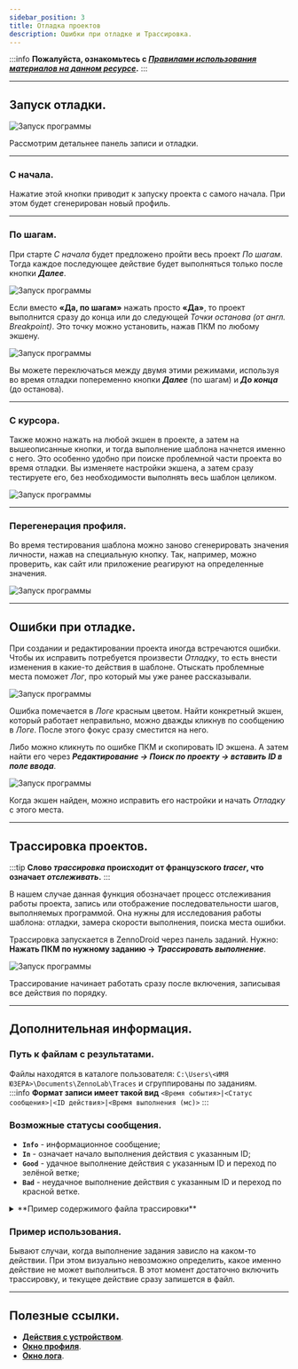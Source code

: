 ```yaml
---
sidebar_position: 3
title: Отладка проектов
description: Ошибки при отладке и Трассировка.
---  
```

:::info **Пожалуйста, ознакомьтесь с [*Правилами использования материалов на данном ресурсе*](../Disclaimer).**
:::
_______________________________________________
## Запуск отладки.  
![Запуск программы](./assets/Debugging/Debugging_pic3.png)  

Рассмотрим детальнее панель записи и отладки.  
_______________________________________________ 
### С начала.   
Нажатие этой кнопки приводит к запуску проекта с самого начала. При этом будет сгенерирован новый профиль.  
_______________________________________________ 
### По шагам.  
При старте *С начала* будет предложено пройти весь проект *По шагам*. Тогда каждое последующее действие будет выполняться только после кнопки ***Далее***.  

![Запуск программы](./assets/Debugging/Debugging_pic4.png) 

Если вместо **«Да, по шагам»** нажать просто **«Да»**, то проект выполнится сразу до конца или до следующей *Точки останова (от англ. Breakpoint)*. Это точку можно установить, нажав ПКМ по любому экшену.  

![Запуск программы](./assets/Debugging/Debugging_pic5.png)   

Вы можете переключаться между двумя этими режимами, используя во время отладки попеременно кнопки ***Далее*** (по шагам)  и ***До конца*** (до останова).
_______________________________________________ 
### С курсора.  
Также можно нажать на любой экшен в проекте, а затем на вышеописанные кнопки, и тогда выполнение шаблона начнется именно с него. Это особенно удобно при поиске проблемной части проекта во время отладки. Вы изменяете настройки экшена, а затем сразу тестируете его, без необходимости выполнять весь шаблон целиком.  

![Запуск программы](./assets/Debugging/Debugging_pic6.png)   
_______________________________________________ 
### Перегенерация профиля.  
Во время тестирования шаблона можно заново сгенерировать значения личности, нажав на специальную кнопку. Так, например, можно проверить, как сайт или приложение реагируют на определенные значения.  

![Запуск программы](./assets/Debugging/Debugging_pic7.png)  
_______________________________________________ 
##  Ошибки при отладке.  
При создании и редактировании проекта иногда встречаются ошибки. Чтобы их исправить потребуется произвести *Отладку*, то есть внести изменения в какие-то действия в шаблоне. Отыскать проблемные места поможет *Лог*, про который мы уже ранее рассказывали.   

![Запуск программы](./assets/Debugging/Debugging_pic2.png)  

Ошибка помечается в *Логе* красным цветом. Найти конкретный экшен, который работает неправильно, можно дважды кликнув по сообщению в *Логе*. После этого фокус сразу сместится на него.   

Либо можно кликнуть по ошибке ПКМ и скопировать ID экшена. А затем найти его через ***Редактирование → Поиск по проекту → вставить ID в поле ввода***.  

![Запуск программы](./assets/Debugging/Debugging_pic1.png)   

Когда экшен найден, можно исправить его настройки и начать *Отладку* с этого места.  
_______________________________________________ 
## Трассировка проектов.  
:::tip **Слово *трассировка* происходит от французского *tracer*, что означает *отслеживать*.**
:::   

В нашем случае данная функция обозначает процесс отслеживания работы проекта, запись или отображение последовательности шагов, выполняемых программой. Она нужны для исследования работы шаблона: отладки, замера скорости выполнения, поиска места ошибки.  

Трассировка запускается в ZennoDroid через панель заданий. Нужно:  
**Нажать ПКМ по нужному заданию → *Трассировать выполнение***.  

![Запуск программы](./assets/Debugging/Debugging_pic8.png)    

Трассирование начинает работать сразу после включения, записывая все действия по порядку.  
_______________________________________________ 
## Дополнительная информация.  
### Путь к файлам с результатами.  
Файлы находятся в каталоге пользователя: `C:\Users\<ИМЯ ЮЗЕРА>\Documents\ZennoLab\Traces` и сгруппированы по заданиям.  
:::info **Формат записи имеет такой вид**
`<Время события>|<Статус сообщения>|<ID действия>|<Время выполнения (мс)>`
:::  
### Возможные статусы сообщения.  
- **`Info`** - информационное сообщение;  
- **`In`** - означает начало выполнения действия с указанным ID;  
- **`Good`** - удачное выполнение действия с указанным ID и переход по зелёной ветке;  
- **`Bad`** - неудачное выполнение действия с указанным ID и переход по красной ветке.

<details>
<summary>**Пример содержимого файла трассировки**</summary>
<!--All you need is a blank line-->
    ```
    23-02-2021 06:08:59.3600|Info|---Project Start Execute---|
    23-02-2021 06:09:17.9110|In  |cca-1035|
    23-02-2021 06:09:20.5203|Good|cca-1035|2520
    23-02-2021 06:09:20.5525|In  |8c7d7d95-d574-43a5-a677-6ebc17490caf|
    23-02-2021 06:09:27.3366|Good|8c7d7d95-d574-43a5-a677-6ebc17490caf|6721
    23-02-2021 06:09:27.3571|In  |03aa3431-0d85-4374-ad32-2821d22f1674|
    23-02-2021 06:09:27.3708|Good|03aa3431-0d85-4374-ad32-2821d22f1674|3
    23-02-2021 06:09:27.3893|In  |re-2884|
    23-02-2021 06:09:28.3229|Good|re-2884|918
    23-02-2021 06:09:28.3356|In  |00b6f04c-711c-4362-9404-f8fb2fdf5a51|
    23-02-2021 06:09:28.3463|Good|00b6f04c-711c-4362-9404-f8fb2fdf5a51|0
    23-02-2021 06:09:28.3571|In  |re-4835|
    23-02-2021 06:09:29.0290|Good|re-4835|661
    23-02-2021 06:09:29.0455|In  |67c9448b-ebbe-4f54-8206-868f8ddc38c3|
    23-02-2021 06:09:29.0612|Good|67c9448b-ebbe-4f54-8206-868f8ddc38c3|2
    23-02-2021 06:09:29.3509|Info|---Project Executed---|  
    ```
</details>   

### Пример использования.  
Бывают случаи, когда выполнение задания зависло на каком-то действии. При этом визуально невозможно определить, какое именно действие не может выполниться. В этот момент достаточно включить трассировку, и текущее действие сразу запишется в файл.
_______________________________________________
## Полезные ссылки.  
- [**Действия с устройством**](../Android/ProLite/action). 
- [**Окно профиля**](./Interface/Work_with_Profile).     
- [**Окно лога**](../pm/Interface/Log_window). 